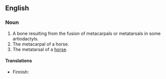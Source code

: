 {{also|cannon-bone}}

==English==

===Noun===

# A bone resulting from the fusion of metacarpals or metatarsals in some artiodactyls.
# The metacarpal of a horse.
# The metatarsal of a [[Horde|horse]].

====Translations====
{{trans-top|metatarsal of a horse}}
* Finnish: {{t|fi|takasääriluu}}
{{trans-mid}}
{{trans-bottom}}